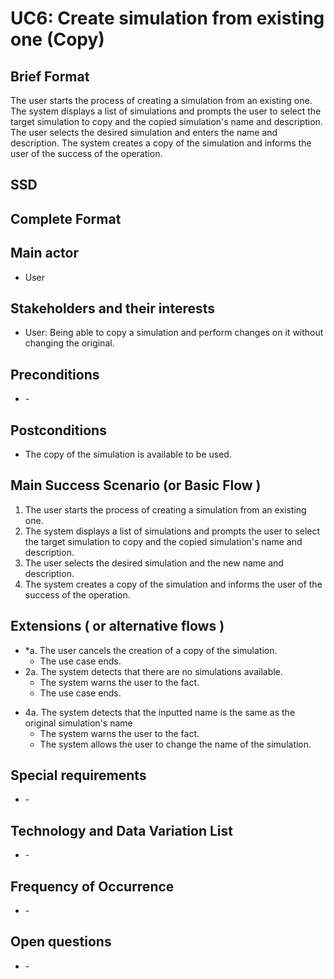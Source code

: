 = UC6: Create simulation from existing one (Copy) =

== Brief Format ==

The user starts the process of creating a simulation from an existing one. The system displays a list of simulations and prompts the user to select the target simulation to copy and the copied simulation's name and description. The user selects the desired simulation and enters the name and description. The system creates a copy of the simulation and informs the user of the success of the operation.

== SSD ==
{{https://bitbucket.org/repo/pqBqye/images/4173888519-UC6_SSD.png|UC6_SSD.png}}

== Complete Format ==

== Main actor ==
* User

== Stakeholders and their interests ==
* User: Being able to copy a simulation and perform changes on it without changing the original.

== Preconditions ==
* -

== Postconditions ==
* The copy of the simulation is available to be used.

== Main Success Scenario (or Basic Flow ) ==

# The user starts the process of creating a simulation from an existing one.
# The system displays a list of simulations and prompts the user to select the target simulation to copy and the copied simulation's name and description.
# The user selects the desired simulation and the new name and description.
# The system creates a copy of the simulation and informs the user of the success of the operation.

== Extensions ( or alternative flows ) == 

* *a. The user cancels the creation of a copy of the simulation.
** The use case ends.
* 2a. The system detects that there are no simulations available. 
** The system warns the user to the fact.
** The use case ends.

* 4a. The system detects that the inputted name is the same as the original simulation's name
** The system warns the user to the fact.
** The system allows the user to change the name of the simulation.

== Special requirements ==
* -

== Technology and Data Variation List ==
* -

== Frequency of Occurrence ==
* -

== Open questions ==
* -